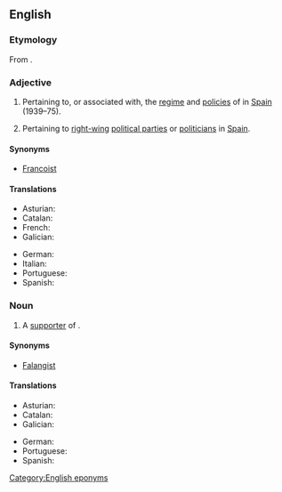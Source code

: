 ==English==

===Etymology===
From {{der|en|es|franquista}}.

===Adjective===
{{en-adj}}

# Pertaining to, or associated with, the [[regime]] and [[policy|policies]] of {{w|Francisco Franco}} in [[Spain]] (1939–75).
# {{lb|en|pejorative}} Pertaining to [[right-wing]] [[political party|political parties]] or [[politician]]s in [[Spain]].

====Synonyms====
* [[Francoist]]

====Translations====
{{trans-top|pertaining to Francisco Franco}}
* Asturian: {{t|ast|franquista}}
* Catalan: {{t+|ca|franquista}}
* French: {{t+|fr|franquiste}}
* Galician: {{t|gl|franquista}}
{{trans-mid}}
* German: {{t+|de|franquistisch}}
* Italian: {{t|it|franchista}}
* Portuguese: {{t|pt|franquista}}
* Spanish: {{t+|es|franquista}}
{{trans-bottom}}

===Noun===
{{en-noun}}

# A [[supporter]] of {{w|Francisco Franco}}.

====Synonyms====
* [[Falangist]]

====Translations====
{{trans-top|supporter of Francisco Franco}}
* Asturian: {{t|ast|franquista|m|f}}
* Catalan: {{t+|ca|franquista|m|f}}
* Galician: {{t|gl|franquista|m|f}}
{{trans-mid}}
* German: {{t+|de|Franquist}}
* Portuguese: {{t|pt|franquista|m|f}}
* Spanish: {{t+|es|franquista|m|f}}
{{trans-bottom}}

[[Category:English eponyms]]